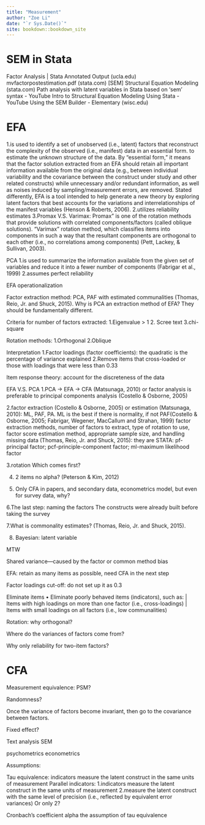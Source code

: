 ```yaml
--- 
title: "Measurement"
author: "Zoe Li"
date: "`r Sys.Date()`"
site: bookdown::bookdown_site
---
```



# SEM in Stata

Factor Analysis | Stata Annotated Output (ucla.edu)
mvfactorpostestimation.pdf (stata.com)
[SEM] Structural Equation Modeling (stata.com)
Path analysis with latent variables in Stata based on 'sem' syntax - YouTube
Intro to Structural Equation Modeling Using Stata - YouTube
Using the SEM Builder - Elementary (wisc.edu)

# EFA
1.is used to identify a set of unobserved (i.e., latent) factors that reconstruct the complexity of the observed (i.e., manifest) data in an essential form. to estimate the unknown structure of the data. By “essential form,” it means that the factor solution extracted from an EFA should retain all important information available from the original data (e.g., between individual variability and the covariance between the construct under study and other related constructs) while unnecessary and/or redundant information, as well as noises induced by sampling/measurement errors, are removed. Stated differently, EFA is a tool intended to help generate a new theory by exploring latent factors that best accounts for the variations and interrelationships of the manifest variables (Henson & Roberts, 2006). 
2.utilizes reliability estimates
3.Promax V.S. Varimax: Promax” is one of the rotation methods that provide solutions with correlated components/factors (called oblique solutions). “Varimax” rotation method, which classifies items into components in such a way that the resultant components are orthogonal to each other (i.e., no correlations among components) (Pett, Lackey, & Sullivan, 2003).

PCA 
1.is used to summarize the information available from the given set of variables and reduce it into a fewer number of components (Fabrigar et al., 1999)
2.assumes perfect reliability

EFA operationalization

Factor extraction method: 
PCA, PAF with estimated communalities (Thomas, Reio, Jr. and Shuck, 2015). 
Why is PCA an extraction method of EFA? 
They should be fundamentally different.

Criteria for number of factors extracted: 
1.Eigenvalue > 1
2. Scree text
3.chi-square 

Rotation methods:
1.Orthogonal
2.Oblique

Interpretation
1.Factor loadings (factor coefficients): the quadratic is the percentage of variance explained
2.Remove items that cross-loaded or those with loadings that were less than 0.33

Item response theory: account for the discreteness of the data

EFA V.S. PCA 
1.PCA -> EFA -> CFA (Matsunaga, 2010)
or factor analysis is preferable to principal components analysis (Costello & Osborne, 2005)

2.factor extraction (Costello & Osborne, 2005) or estimation (Matsunaga, 2010): ML, PAF, PA.
ML is the best if there is normality, if not PAF(Costello & Osborne, 2005; Fabrigar, Wegener, MacCallum and Strahan, 1999)
factor extraction methods, number of factors to extract, type of rotation to use, factor score estimation method, appropriate sample size, and handling missing data (Thomas, Reio, Jr. and Shuck, 2015): they are 
STATA: pf-principal factor; pcf-principle-component factor; ml-maximum likelihood factor

3.rotation
Which comes first?

4.
2 items no alpha? (Peterson & Kim, 2012)

5. Only CFA in papers, and secondary data, econometrics model, but even for survey data, why?

6.The last step: naming the factors
The constructs were already built before taking the survey

7.What is commonality estimates? (Thomas, Reio, Jr. and Shuck, 2015).

8. Bayesian: latent variable 


MTW

Shared variance---caused by the factor or common method bias

EFA: retain as many items as possible, need CFA in the next step

Factor loadings cut-off: do not set up it as 0.3

Eliminate items 
• Eliminate poorly behaved items (indicators), such as: | Items with high loadings on more than one factor (i.e., cross-loadings) | Items with small loadings on all factors (i.e., low communalities)


Rotation: why orthogonal?

Where do the variances of factors come from?

Why only reliability for two-item factors?


# CFA

Measurement equivalence:
PSM?

Randomness?

Once the variance of factors become invariant, then go to the covariance between factors.

Fixed effect?

Text analysis SEM

psychometrics econometrics

Assumptions:

Tau equivalence: indicators measure the latent construct in the same units of measurement
Parallel indicators: 1.indicators measure the latent construct in the same units of measurement
2.measure the latent construct with the same level of precision (i.e., reflected by equivalent error variances)
Or only 2? 

Cronbach’s coefficient alpha 
the assumption of tau equivalence


